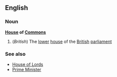 ==English==
===Noun===
{{wikipedia}}
'''[[House]] of [[Commons]]'''
#(''British'') The [[lower]] [[house]] of the [[British]] [[parliament]]
===See also===
*[[House of Lords]]
*[[Prime Minister]]